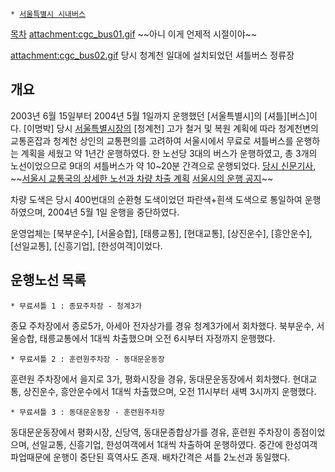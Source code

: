  * [[서울특별시 시내버스]]

[[목차]]
attachment:cgc_bus01.gif
~~아니 이게 언제적 시절이야~~

attachment:cgc_bus02.gif
당시 청계천 일대에 설치되었던 셔틀버스 정류장

== 개요 ==
2003년 6월 15일부터 2004년 5월 1일까지 운행했던 [서울특별시]의 [셔틀][버스]이다.
[이명박] 당시 [[서울특별시장]]의 [청계천] 고가 철거 및 복원 계획에 따라 청계천변의 교통혼잡과 청계천 상인의 교통편의를 고려하여 서울시에서 무료로 셔틀버스를 운행하는 계획을 세웠고 약 1년간 운행하였다. 한 노선당 3대의 버스가 운행하였고, 총 3개의 노선이었으므로 9대의 셔틀버스가 약 10~20분 간격으로 운행되었다. [http://news.naver.com/main/read.nhn?mode=LSD&mid=sec&sid1=102&oid=032&aid=0000018642 당시 신문기사], ~~[http://www.seoul.go.kr/org/organ/subhomepage/traffic/news/majornews/1192812_3858.html 서울시 교통국의 상세한 노선과 차량 차출 계획] [http://www.seoul.go.kr/info/organ/subhomepage/construct/news/majornews/1195702_6750.html 서울시의 운행 공지]~~

차량 도색은 당시 400번대의 순환형 도색이었던 파란색+흰색 도색으로 통일하여 운행하였으며, 2004년 5월 1일 운행을 중단하였다.

운영업체는 [북부운수], [서울승합], [태릉교통], [현대교통], [상진운수], [흥안운수], [선일교통], [신흥기업], [한성여객]이었다.

== 운행노선 목록 == 
 * 무료셔틀 1 : 종묘주차장 - 청계3가
종묘 주차장에서 종로5가, 아세아 전자상가를 경유 청계3가에서 회차했다. 북부운수, 서울승합, 태릉교통에서 1대씩 차출했으며 오전 6시부터 자정까지 운행했다.

 * 무료셔틀 2 : 훈련원주차장 - 동대문운동장
훈련원 주차장에서 을지로 3가, 평화시장을 경유, 동대문운동장에서 회차했다. 현대교통, 상진운수, 흥안운수에서 1대씩 차출했으며, 오전 11시부터 새벽 3시까지 운행했다.

 * 무료셔틀 3 : 동대문운동장 - 훈련원주차장
동대문운동장에서 평화시장, 신당역, 동대문종합상가를 경유, 훈련원 주차장이 종점이었으며, 선일교통, 신흥기업, 한성여객에서 1대씩 차출하여 운행하였다. 중간에 한성여객 파업때문에 운행이 중단된 흑역사도 존재. 배차간격은 셔틀 2노선과 동일했다.
